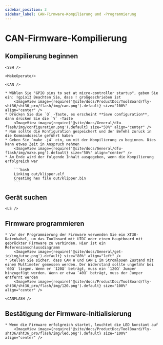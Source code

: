 ```yaml
---
sidebar_position: 3
sidebar_label: CAN-Firmware-Kompilierung und -Programmierung
---
```




# CAN-Firmware-Kompilierung

## Kompilierung beginnen

    <SSH />

    <MakeOperate/>

    <CAN />

    * Wählen Sie "GPIO pins to set at micro-controller startup", geben Sie ein: !gpio13 Beachten Sie, dass ! großgeschrieben ist
        <ImageView image={require('@site/docs/ProductDoc/ToolBoard/fly-sht36/sht36_pro/flash/img/can.png').default} size="100%" align="center" />
    * Drücken Sie die `Q` -Taste, es erscheint **Save configuration**, dann drücken Sie die `Y` -Taste
        <ImageView image={require('@site/docs/General/dfu-flash/img/configuration.png').default} size="50%" align="center" />
    * Nun sollte die Konfiguration gespeichert und der Befehl zurück in die Kommandozeile geführt haben
    * Geben Sie `make -j4` ein, um mit der Kompilierung zu beginnen. Dies kann etwas Zeit in Anspruch nehmen
        <ImageView image={require('@site/docs/General/dfu-flash/img/make.png').default} size="50%" align="center" />
    * Am Ende wird der folgende Inhalt ausgegeben, wenn die Kompilierung erfolgreich war

        ```bash
        Linking out/klipper.elf
        Creating hex file out/klipper.bin
        ```

## Gerät suchen

    <LS />


## Firmware programmieren

    * Vor der Programmierung der Firmware verwenden Sie ein XT30-Datenkabel, um das Toolboard mit UTOC oder einem Hauptboard mit gebrückter Firmware zu verbinden. Hier ist ein Referenzanschlussdiagramm
        <ImageView image={require('@site/docs/General/get-id/img/utoc.png').default} size="80%" align="left" />
    * Stellen Sie sicher, dass CAN H und CAN L im Stromlosen Zustand mit einem Multimeter gemessen werden. Der Widerstand sollte ungefähr bei `60Ω` liegen. Wenn er `120Ω` beträgt, muss ein `120Ω` Jumper hinzugefügt werden. Wenn er etwa `40Ω` beträgt, muss der Jumper entfernt werden
        <ImageView image={require('@site/docs/ProductDoc/ToolBoard/fly-sht36/sht36_pro/flash/img/120.png').default} size="100%" align="center" />

    <CANFLASH />

## Bestätigung der Firmware-Initialisierung

    * Wenn die Firmware erfolgreich startet, leuchtet die LED konstant auf
        <ImageView image={require('@site/docs/ProductDoc/ToolBoard/fly-sht36/sht36_pro/flash/img/led.png').default} size="100%" align="center" />


